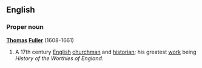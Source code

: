==English==
===Proper noun===
{{wikipedia}}
'''[[Thomas]] [[Fuller]]''' (1608-1661)
#A 17th century [[English]] [[churchman]] and [[historian]]; his greatest [[work]] being ''History of the Worthies of England''.